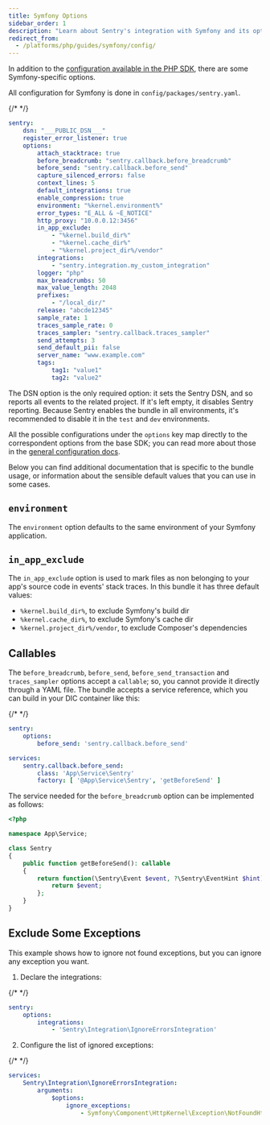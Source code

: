 ```yaml
---
title: Symfony Options
sidebar_order: 1
description: "Learn about Sentry's integration with Symfony and its options."
redirect_from:
  - /platforms/php/guides/symfony/config/
---
```


In addition to the [configuration available in the PHP SDK](../options/), there are some Symfony-specific options.

All configuration for Symfony is done in `config/packages/sentry.yaml`.

<SignInNote />

{/* <!-- prettier-ignore --> */}
```yaml {filename:config/packages/sentry.yaml}
sentry:
    dsn: "___PUBLIC_DSN___"
    register_error_listener: true
    options:
        attach_stacktrace: true
        before_breadcrumb: "sentry.callback.before_breadcrumb"
        before_send: "sentry.callback.before_send"
        capture_silenced_errors: false
        context_lines: 5
        default_integrations: true
        enable_compression: true
        environment: "%kernel.environment%"
        error_types: "E_ALL & ~E_NOTICE"
        http_proxy: "10.0.0.12:3456"
        in_app_exclude:
            - "%kernel.build_dir%"
            - "%kernel.cache_dir%"
            - "%kernel.project_dir%/vendor"
        integrations:
            - "sentry.integration.my_custom_integration"
        logger: "php"
        max_breadcrumbs: 50
        max_value_length: 2048
        prefixes:
            - "/local_dir/"
        release: "abcde12345"
        sample_rate: 1
        traces_sample_rate: 0
        traces_sampler: "sentry.callback.traces_sampler"
        send_attempts: 3
        send_default_pii: false
        server_name: "www.example.com"
        tags:
            tag1: "value1"
            tag2: "value2"
```

The DSN option is the only required option: it sets the Sentry DSN, and so reports all events to the related project. If it's
left empty, it disables Sentry reporting. Because Sentry enables the bundle in all environments, it's recommended to
disable it in the `test` and `dev` environments.

All the possible configurations under the `options` key map directly to the correspondent options from the base SDK;
you can read more about those in the [general configuration docs](../options/).

Below you can find additional documentation that is specific to the bundle usage, or information about the sensible default
values that you can use in some cases.

## `environment`

The `environment` option defaults to the same environment of your Symfony application.

## `in_app_exclude`

The `in_app_exclude` option is used to mark files as non belonging to your app's source code in events' stack traces.
In this bundle it has three default values:

- `%kernel.build_dir%`, to exclude Symfony's build dir
- `%kernel.cache_dir%`, to exclude Symfony's cache dir
- `%kernel.project_dir%/vendor`, to exclude Composer's dependencies

## Callables

The `before_breadcrumb`, `before_send`, `before_send_transaction` and `traces_sampler` options accept a `callable`; so, you cannot provide it directly through
a YAML file. The bundle accepts a service reference, which you can build in your DIC container like this:

{/* <!-- prettier-ignore --> */}
```yaml {filename:config/packages/sentry.yaml}
sentry:
    options:
        before_send: 'sentry.callback.before_send'

services:
    sentry.callback.before_send:
        class: 'App\Service\Sentry'
        factory: [ '@App\Service\Sentry', 'getBeforeSend' ]
```

The service needed for the `before_breadcrumb` option can be implemented as follows:

```php {filename:src/Service/Sentry.php}
<?php

namespace App\Service;

class Sentry
{
    public function getBeforeSend(): callable
    {
        return function(\Sentry\Event $event, ?\Sentry\EventHint $hint): ?\Sentry\Event {
            return $event;
        };
    }
}
```

## Exclude Some Exceptions

This example shows how to ignore not found exceptions, but you can ignore any exception you want.

1. Declare the integrations:

{/* <!-- prettier-ignore --> */}
```yaml {filename:config/packages/sentry.yaml}
sentry:
    options:
        integrations:
            - 'Sentry\Integration\IgnoreErrorsIntegration'
```

2. Configure the list of ignored exceptions:

{/* <!-- prettier-ignore --> */}
```yaml {filename:config/services.yaml}
services:
    Sentry\Integration\IgnoreErrorsIntegration:
        arguments:
            $options:
                ignore_exceptions:
                    - Symfony\Component\HttpKernel\Exception\NotFoundHttpException
```
